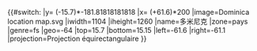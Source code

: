{{#switch:{{{1}}}
|y= ({{{2}}}-15.7)*-181.81818181818
|x= ({{{3}}}+61.6)*200
|image=Dominica location map.svg
|iwidth=1104
|iheight=1260
|name=多米尼克
|zone=pays
|genre=fs
|geo=-64
|top=15.7
|bottom=15.15
|left=-61.6
|right=-61.1
|projection=Projection équirectangulaire
}}<noinclude>
{{Location map/Info|Dominica}}
{{Documentation}}
</noinclude>